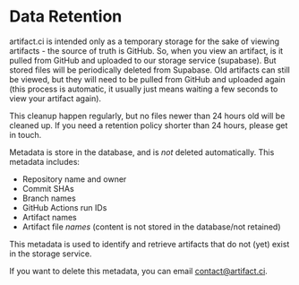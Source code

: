 # Data Retention

artifact.ci is intended only as a temporary storage for the sake of viewing artifacts - the source of truth is GitHub. So, when you view an artifact, is it pulled from GitHub and uploaded to our storage service (supabase). But stored files will be periodically deleted from Supabase. Old artifacts can still be viewed, but they will need to be pulled from GitHub and uploaded again (this process is automatic, it usually just means waiting a few seconds to view your artifact again).

This cleanup happen regularly, but no files newer than 24 hours old will be cleaned up. If you need a retention policy shorter than 24 hours, please get in touch.

Metadata is store in the database, and is *not* deleted automatically. This metadata includes:

- Repository name and owner
- Commit SHAs
- Branch names
- GitHub Actions run IDs
- Artifact names
- Artifact file *names* (content is not stored in the database/not retained)

This metadata is used to identify and retrieve artifacts that do not (yet) exist in the storage service.

If you want to delete this metadata, you can email contact@artifact.ci.
